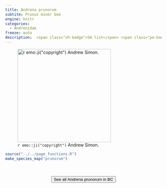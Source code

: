 ```yaml
---
title: Andrena prunorum
subtite: Prunus miner bee
engine: knitr
categories:
  - Andrenidae
freeze: auto
description:  <span class="sh-badge">SH list</span> <span class="pe-badge">PM Evidence</span> <span class="gali-badge">Galiano</span>
---
```

![`r emo::ji("copyright")` Andrew Simon.](https://inaturalist-open-data.s3.amazonaws.com/photos/320338148/large.jpg){height=300}





```r
source("../../page_functions.R")
make_species_map("prunorum")
```
<br><br>
<center>


<a href="https://www.inaturalist.org/observations?place_id=7085&subview=map&taxon_id=57667"><button type="button" class="btn btn-secondary">See all Andrena prunorum in BC <i class="fa-solid fa-arrow-up-right-from-square"></i> </button></a>
</center>
